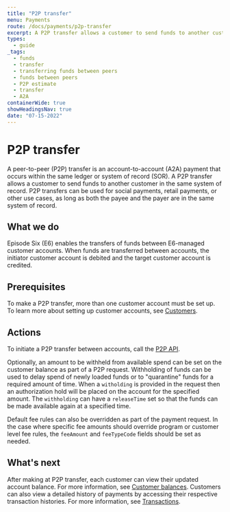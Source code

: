 ```yaml
---
title: "P2P transfer"
menu: Payments
route: /docs/payments/p2p-transfer
excerpt: A P2P transfer allows a customer to send funds to another customer in the same SOR.
types: 
  - guide
_tags:
  - funds
  - transfer
  - transferring funds between peers
  - funds between peers
  - P2P estimate
  - transfer
  - A2A
containerWide: true
showHeadingsNav: true
date: "07-15-2022"
---
```


# P2P transfer

A peer-to-peer (P2P) transfer is an account-to-account (A2A) payment that occurs within the same ledger or system of record (SOR). A P2P transfer allows a customer to send funds to another customer in the same system of record. P2P transfers can be used for social payments, retail payments, or other use cases, as long as both the payee and the payer are in the same system of record.

## What we do
Episode Six (E6) enables the transfers of funds between E6-managed customer accounts. When funds are transferred between accounts, the initiator customer account is debited and the target customer account is credited.

## Prerequisites

To make a P2P transfer, more than one customer account must be set up. To learn more about setting up customer accounts, see [Customers](/docs/customers/customers).

## Actions

To initiate a P2P transfer between accounts, call the [P2P API](/tech-specs/payments/p2p).

Optionally, an amount to be withheld from available spend can be set on the customer balance as part of a P2P request. Withholding of funds can be used to delay spend of newly loaded funds or to "quarantine" funds for a required amount of time. When a `witholding` is provided in the request then an authorization hold will be placed on the account for the specified amount. The `withholding` can have a `releaseTime` set so that the funds can be made available again at a specified time.

Default fee rules can also be overridden as part of the payment request. In the case where specific fee amounts should override program or customer level fee rules, the `feeAmount` and `feeTypeCode` fields should be set as needed.

## What's next

After making at P2P transfer, each customer can view their updated account balance. For more information, see [Customer balances](/docs/balances/customer-balances). Customers can also view a detailed history of payments by accessing their respective transaction histories. For more information, see [Transactions](/docs/transactions/transactions).
